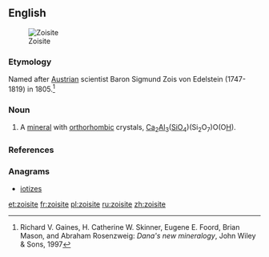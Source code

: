 ==English==
[[Image:Zoïsite.jpg|thumb|Zoisite]]

===Etymology===
Named after [[Austrian]] scientist Baron Sigmund Zois von Edelstein (1747-1819) in 1805.<ref>Richard V. Gaines, H. Catherine W. Skinner, Eugene E. Foord, Brian Mason, and Abraham Rosenzweig: ''Dana's new mineralogy'', John Wiley & Sons, 1997</ref> {{term|-ite}}

===Noun===
{{en-noun}}

# {{mineralogy}} A [[mineral]] with [[orthorhombic]] crystals, [[calcium|Ca]]<sub>2</sub>[[aluminum|Al]]<sub>3</sub>([[silicon|Si]][[oxygen|O]]<sub>4</sub>)(Si<sub>2</sub>O<sub>7</sub>)O(O[[hydrogen|H]]).

===References===
<references/>

===Anagrams===
* [[iotizes#English|iotizes]]

[[et:zoisite]]
[[fr:zoisite]]
[[pl:zoisite]]
[[ru:zoisite]]
[[zh:zoisite]]